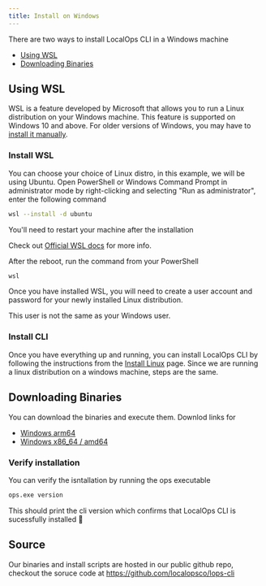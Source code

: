 ```yaml
---
title: Install on Windows
---
```


There are two ways to install LocalOps CLI in a Windows machine

- [Using WSL](#using-wsl)
- [Downloading Binaries](#downloading-binaries)

## Using WSL

WSL is a feature developed by Microsoft that allows you to run a Linux distribution on your Windows machine. This
feature is supported on Windows 10 and above. For older versions of Windows, you may have to
[install it manually](https://learn.microsoft.com/en-us/windows/wsl/install-manual).

### Install WSL

You can choose your choice of Linux distro, in this example, we will be using Ubuntu. Open PowerShell or Windows Command
Prompt in administrator mode by right-clicking and selecting "Run as administrator", enter the following command

```bash
wsl --install -d ubuntu
```

<Note>You'll need to restart your machine after the installation</Note>

Check out [Official WSL docs](https://learn.microsoft.com/en-us/windows/wsl/install) for more info.

After the reboot, run the command from your PowerShell

```bash
wsl
```

Once you have installed WSL, you will need to create a user account and password for your newly installed Linux
distribution.

<Note>This user is not the same as your Windows user.</Note>

### Install CLI

Once you have everything up and running, you can install LocalOps CLI by following the instructions from the
[Install Linux](/cli/install-linux) page. Since we are running a linux distribution on a windows machine, steps are the
same.

## Downloading Binaries

You can download the binaries and execute them. Downlod links for

- [Windows arm64](https://github.com/localopsco/lops-cli/releases/latest/download/lops-windows-arm64.zip)
- [Windows x86_64 / amd64](https://github.com/localopsco/lops-cli/releases/latest/download/lops-windows-amd64.zip)

### Verify installation

You can verify the isntallation by running the ops executable

```bash
ops.exe version
```

This should print the cli version which confirms that LocalOps CLI is sucessfully installed 🚀

## Source

Our binaries and install scripts are hosted in our public github repo, checkout the soruce code at
https://github.com/localopsco/lops-cli
